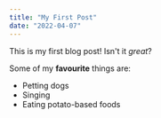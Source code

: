 ```yaml
---
title: "My First Post"
date: "2022-04-07"
---
```


This is my first blog post! Isn't it *great*?

Some of my **favourite** things are:

* Petting dogs
* Singing
* Eating potato-based foods